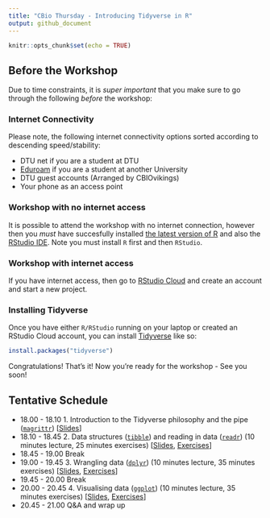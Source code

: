```yaml
---
title: "CBio Thursday - Introducing Tidyverse in R"
output: github_document
---
```


```r
knitr::opts_chunk$set(echo = TRUE)
```

## Before the Workshop

Due to time constraints, it is _super important_ that you make sure to go through the following _before_ the workshop:

### Internet Connectivity

Please note, the following internet connectivity options sorted according to descending speed/stability:

* DTU net if you are a student at DTU
* [Eduroam](https://www.eduroam.org/) if you are a student at another University
* DTU guest accounts (Arranged by CBIOvikings)
* Your phone as an access point

### Workshop with no internet access

It is possible to attend the workshop with no internet connection, however then
you _must_ have succesfully installed [the latest version of R](https://mirrors.dotsrc.org/cran/) and also the [RStudio IDE](https://www.rstudio.com/products/rstudio/download/#download). Note you must install `R` first and then `RStudio`.

### Workshop with internet access

If you have internet access, then go to [RStudio Cloud](https://rstudio.cloud/) and create an account and start a new project.

### Installing Tidyverse

Once you have either `R/RStudio` running on your laptop or created an RStudio Cloud account, you can install [Tidyverse](https://www.tidyverse.org/) like so:

```r
install.packages("tidyverse")
```

Congratulations! That's it! Now you're ready for the workshop - See you soon!

## Tentative Schedule

* 18.00 - 18.10 1. Introduction to the Tidyverse philosophy and the pipe ([`magrittr`](https://cran.r-project.org/web/packages/magrittr/README.html)) [[Slides](http://htmlpreview.github.io/?https://github.com/leonjessen/TidyThursday/blob/master/01_introduction/lecture/introduction_presentation.html)]
* 18.10 - 18.45 2. Data structures ([`tibble`](https://cran.r-project.org/web/packages/tibble/README.html)) and reading in data ([`readr`](https://cran.r-project.org/web/packages/readr/README.html)) (10 minutes lecture, 25 minutes exercises) [[Slides](), [Exercises]()]
* 18.45 - 19.00 Break
* 19.00 - 19.45 3. Wrangling data ([`dplyr`](https://cran.r-project.org/web/packages/dplyr/readme/README.html)) (10 minutes lecture, 35 minutes exercises) [[Slides](), [Exercises]()]
* 19.45 - 20.00 Break
* 20.00 - 20.45 4. Visualising data ([`ggplot`](https://cran.r-project.org/web/packages/ggplot2/readme/README.html)) (10 minutes lecture, 35 minutes exercises) [[Slides](), [Exercises]()]
* 20.45 - 21.00 Q&A and wrap up
